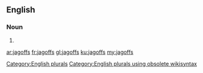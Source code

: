 ==English==

===Noun===
{{head|en}}

# {{plural of|jagoff}}

[[Category:English plurals]][[Category:English plurals using obsolete wikisyntax]]

[[ar:jagoffs]]
[[fr:jagoffs]]
[[gl:jagoffs]]
[[ku:jagoffs]]
[[my:jagoffs]]